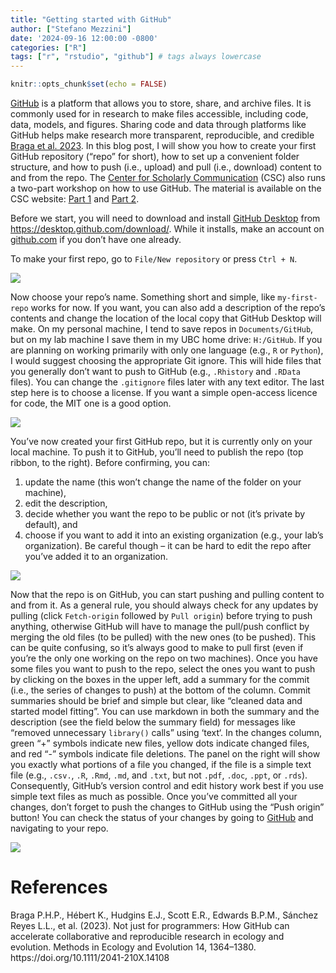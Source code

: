 ```yaml
---
title: "Getting started with GitHub"
author: ["Stefano Mezzini"]
date: '2024-09-16 12:00:00 -0800'
categories: ["R"]
tags: ["r", "rstudio", "github"] # tags always lowercase
---
```


```r
knitr::opts_chunk$set(echo = FALSE)
```

[GitHub](https://github.com/) is a platform that allows you to store, share, and archive files. It is commonly used for in research to make files accessible, including code, data, models, and figures. Sharing code and data through platforms like GitHub helps make research more transparent, reproducible, and credible [Braga et al. 2023](https://doi.org/10.1111/2041-210X.14108). In this blog post, I will show you how to create your first GitHub repository ("repo" for short), how to set up a convenient folder structure, and how to push (i.e., upload) and pull (i.e., download) content to and from the repo. The [Center for Scholarly Communication](https://csc-ubc-okanagan.github.io/) (CSC) also runs a two-part workshop on how to use GitHub. The material is available on the CSC website: [Part 1](https://csc-ubc-okanagan.github.io/workshops/Intro-GitHub-Part-1.html) and [Part 2](https://csc-ubc-okanagan.github.io/workshops/Intro-GitHub-Part-2.html).

Before we start, you will need to download and install [GitHub Desktop](https://github.com/apps/desktop) from [https://desktop.github.com/download/](https://desktop.github.com/download/). While it installs, make an account on [github.com](github.com) if you don't have one already.

To make your first repo, go to `File/New repository` or press `Ctrl + N`.

![](images/new-repo.png)

Now choose your repo's name. Something short and simple, like `my-first-repo` works for now. If you want, you can also add a description of the repo's contents and change the location of the local copy that GitHub Desktop will make. On my personal machine, I tend to save repos in `Documents/GitHub`, but on my lab machine I save them in my UBC home drive: `H:/GitHub`. If you are planning on working primarily with only one language (e.g., `R` or `Python`), I would suggest choosing the appropriate Git ignore. This will hide files that you generally don't want to push to GitHub (e.g., `.Rhistory` and `.RData` files). You can change the `.gitignore` files later with any text editor. The last step here is to choose a license. If you want a simple open-access licence for code, the MIT one is a good option.

![](images/new-repo-options.png)

You've now created your first GitHub repo, but it is currently only on your local machine. To push it to GitHub, you'll need to publish the repo (top ribbon, to the right). Before confirming, you can:

1) update the name (this won't change the name of the folder on your machine),
2) edit the description,
3) decide whether you want the repo to be public or not (it's private by default), and
4) choose if you want to add it into an existing organization (e.g., your lab's organization). Be careful though -- it can be hard to edit the repo after you've added it to an organization.

![](images/publish-repo.png)

Now that the repo is on GitHub, you can start pushing and pulling content to and from it. As a general rule, you should always check for any updates by pulling (click `Fetch-origin` followed by `Pull origin`) before trying to push anything, otherwise GitHub will have to manage the pull/push conflict by merging the old files (to be pulled) with the new ones (to be pushed). This can be quite confusing, so it's always good to make to pull first (even if you're the only one working on the repo on two machines). Once you have some files you want to push to the repo, select the ones you want to push by clicking on the boxes in the upper left, add a summary for the commit (i.e., the series of changes to push) at the bottom of the column. Commit summaries should be brief and simple but clear, like "cleaned data and started model fitting". You can use markdown in both the summary and the description (see the field below the summary field) for messages like "removed unnecessary `library()` calls" using $\text{`text`}$. In the changes column, green "+" symbols indicate new files, yellow dots indicate changed files, and red "-" symbols indicate file deletions. The panel on the right will show you exactly what portions of a file you changed, if the file is a simple text file (e.g., `.csv.`, `.R`, `.Rmd`, `.md`, and `.txt`, but not `.pdf`, `.doc`, `.ppt`, or `.rds`). Consequently, GitHub's version control and edit history work best if you use simple text files as much as possible. Once you've committed all your changes, don't forget to push the changes to GitHub using the "Push origin" button! You can check the status of your changes by going to [GitHub](https://github.com/) and navigating to your repo.

![](images/push-origin.png)

# References

Braga P.H.P., Hébert K., Hudgins E.J., Scott E.R., Edwards B.P.M., Sánchez Reyes L.L., et al. (2023). Not just for programmers: How GitHub can accelerate collaborative and reproducible research in ecology and evolution. Methods in Ecology and Evolution 14, 1364–1380. https://doi.org/10.1111/2041-210X.14108
